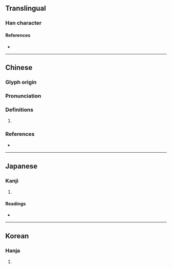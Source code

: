 {{character info}}
==Translingual==

===Han character===
{{Han char|rn=30|rad=口|as=11|sn=14|four=64034|canj=RTAK|ids=⿰口莫}}

====References====
* {{Han ref|kx=0204.250|dkj=04152|dj=0427.050|hdz=10673.090|uh=55FC|ud=22012|bh=E14B|bd=57675}}

----

==Chinese==
{{zh-forms}}

===Glyph origin===
{{Han etym}}

===Pronunciation===
{{zh-pron
|m=mò
|c=mak6,mok6
|mc=y
|oc=y
|cat=
}}

===Definitions===
{{zh-hanzi}}

# {{rfdef|zh}}

===References===
* {{R:yue:mfccd}}

----

==Japanese==

===Kanji===
{{ja-kanji|grade=|rs=口11}}

# {{rfdef|ja|sort=口11}}

====Readings====
* {{ja-readings|on=[[ばく]] (baku), [[まく]] (maku), [[みゃく]] (myaku)|kun=[[しずか]] (shizuka), [[さだまる]] (sadamaru), [[やすらか]] (yasuraka)}}

----

==Korean==

===Hanja===
{{ko-hanja|hangeul=막|rv=mak|mr=mak}}

# {{rfdef|ko|sort=口11}}